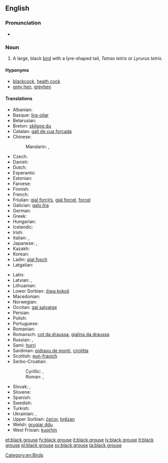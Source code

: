 ==English==
{{wikipedia}}

===Pronunciation===
* {{IPA|/ˈblæk ɡɽɑʊs/}}

===Noun===
{{en-noun|sg=[[black]] [[grouse]]}}

# A large, black [[bird]] with a lyre-shaped tail, ''Tetrao tetrix'' or ''Lyrurus tetrix''.

====Hyponyms====
* [[blackcock]], [[heath cock]] {{qualifier|male}}
* [[grey hen]], [[greyhen]] {{qualifier|female}}

====Translations====
{{trans-top|a large, black bird}}
* Albanian: {{t|sq|gjeli lirë}}
* Basque: [[lira-oilar]]
* Belarusian: {{t|be|цецярук|m|tr=cecjarúk|sc=Cyrl}}
* Breton: [[skilgog du]]
* Catalan: [[gall de cua forcada]]
* Chinese:
*: Mandarin: {{t|zh|黑琴雞|sc=Hani}}, {{t|zh|黑琴鸡|tr=hēiqínjī|sc=Hani}}
* Czech: {{t|cs|tetřívek|m}}
* Danish: {{t|da|urfugl}}
* Dutch:  {{t|nl|korhoen|n}}
* Esperanto: {{t-|eo|tetro|xs=Esperanto}}
* Estonian: {{t-|et|teder}}
* Faroese: {{t|fo|orri}}
* Finnish: {{t+|fi|teeri}}
* French: {{t|fr|tétras lyre|m}}
* Friulian: [[gjal forcjŕs]], [[gjal forcel]], [[forcel]]
* Galician: [[galo lira]]
* German: {{t|de|Birkhuhn|n}}
* Greek: {{t|el|λυροπετεινός|m|tr=liropetinós|sc=Grek}}
* Hungarian: {{t|hu|nyírfajd}}
* Icelandic: {{t|is|orri}}
* Irish: {{t|ga|liathchearc}}
* Italian: {{t|it|gallo forcello|m}}, {{t|it|fagiano di monte|m}}
* Japanese: {{t|ja|クロライチョウ|tr=kuroraichō|sc=Jpan}}, {{t|ja|黒雷鳥|tr=くろらいちょう, kuroraichō|sc=Jpan}}
* Kazakh: {{t|kk|құр|tr=qur|sc=Cyrl}}
* Korean: {{t|ko|멧닭|tr=metdalk|sc=Kore}}
* Ladin: [[gial fosch]]
* Latgalian: {{tø|ltg|rubyns}}
{{trans-mid}}
* Latin: {{t+|la|tetrao}}
* Latvian: {{t|lv|rubenis}}, {{t|lv|teteris|m}}
* Lithuanian: {{t+|lt|tetervinas|m|xs=Lithuanian}}
* Lower Sorbian: [[źiwa kokoš]]
* Macedonian: {{t|mk|мал тетреб|m|tr=mal tétreb|sc=Cyrl}}
* Norwegian: {{t|no|orrfugl}}
* Occitan: [[gal salvatge]]
* Persian: {{t|fa|سیاه خروس|tr=siyâh-e xorus|xs=Persian}}
* Polish: {{t+|pl|cietrzew|m}}
* Portuguese: {{t|pt|galolira|m}}
* Romanian: {{t|ro|cocoș-de-mesteacăn}}
* Romansch: [[cot da draussa]], [[gialina da draussa]]
* Russian: {{t+|ru|тетерев|m|tr=téterev}}, {{t|ru|тетерев-косач|m|tr=téterev-kosáč|sc=Cyrl}}
* Sami: [[hurri]]
* Sardinian: [[pidraxu de monti]], [[cirolitta]]
* Scottish: [[eun-fraoich]]
* Serbo-Croatian:
*: Cyrillic: {{t|sh|мали тетреб|m}}, {{t|sh|мали тетријеб|m}}
*: Roman: {{t|sh|mali tetreb|m}}, {{t|sh|mali tetrijeb|m}}
* Slovak: {{t|sk|tetrov hoľniak|m}}, {{t|sk|tetrov|m}}
* Slovene: {{t+|sl|ruševec|m}}
* Spanish: {{t-|es|gallo lira|m}}
* Swedish: {{t+|sv|orre}}
* Turkish: {{t+|tr|orman horozu}}
* Ukrainian: {{t|uk|тетерук|m|tr=teterúk|sc=Cyrl}}, {{t|uk|тетерев|m|tr=téterev|sc=Cyrl}}
* Upper Sorbian: [[ćećor]], [[brězan]]
* Welsh: [[grugiar ddu]]
* West Frisian: [[kuorhin]]
{{trans-bottom}}

[[Category:en:Birds]]

[[et:black grouse]]
[[fy:black grouse]]
[[it:black grouse]]
[[lv:black grouse]]
[[lt:black grouse]]
[[pl:black grouse]]
[[sv:black grouse]]
[[ta:black grouse]]